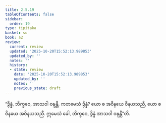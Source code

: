 ```yaml
---
title: 2.5.19
tableOfContents: false
sidebar:
  order: 19
type: tipitaka
basket: su
book: a2
review:
  current: review
  updated: '2025-10-20T15:52:13.989853'
  updated_by: ''
  notes: ''
  history:
  - state: review
    date: '2025-10-20T15:52:13.989853'
    updated_by: ''
    notes: ''
    previous_state: draft
---
```



<DynamicBreadcrumb />


<ReviewStatus review={frontmatter.review} showDetails={true} />

<HypothesisAnnotation frontmatter={frontmatter} />

<Division number="117" book="a2" e="ch" v="15" p="85">

<Paragraph number="200" book="a2">
“ဒွိန္နံ, ဘိက္ခဝေ, အာသဝါ ဝဍ္ဎန္တိ. ကတမေသံ ဒွိန္နံ? ယော စ အဝိနယေ ဝိနယသညီ, ယော စ ဝိနယေ အဝိနယသညီ. ဣမေသံ ခေါ, ဘိက္ခဝေ, ဒွိန္နံ အာသဝါ ဝဍ္ဎန္တီ”တိ.
</Paragraph>
</Division>